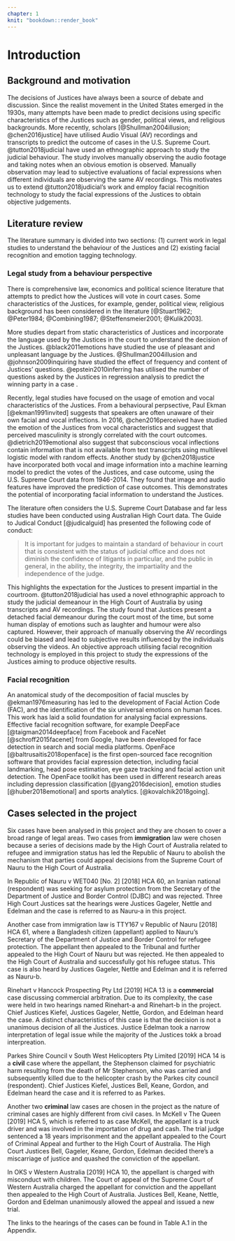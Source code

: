 ```yaml
---
chapter: 1
knit: "bookdown::render_book"
---
```


# Introduction {#ch:intro}

## Background and motivation

The decisions of Justices have always been a source of debate and discussion. Since the realist movement in the United States emerged in the 1930s, many attempts have been made to predict decisions using specific characteristics of the Justices such as gender, political views, and religious backgrounds. More recently, scholars [@Shullman2004illusion; @chen2016justice] have utilised Audio Visual (AV) recordings and transcripts to predict the outcome of cases in the U.S. Supreme Court. @tutton2018judicial have used an ethnographic approach to study the judicial behaviour. The study involves manually observing the audio footage and taking notes when an obvious emotion is observed. Manually observation may lead to subjective evaluations of facial expressions when different individuals are observing the same AV recordings. This motivates us to extend @tutton2018judicial's work and employ facial recognition technology to study the facial expressions of the Justices to obtain objective judgements.
 
## Literature review

The literature summary is divided into two sections: (1) current work in legal studies to understand the behaviour of the Justices and (2) existing facial recognition and emotion tagging technology.  

### Legal study from a behaviour perspective 

There is comprehensive law, economics and political science literature that attempts to predict how the Justices will vote in court cases. Some characteristics of the Justices, for example, gender, political view, religious background has been considered in the literature [@Stuart1962; @Peter1984; @Combining1987; @Steffensmeier2001; @Kulik2003]. 

More studies depart from static characteristics of Justices and incorporate the language used by the Justices in the court to understand the decision of the Justices. @black2011emotions have studied the use of pleasant and unpleasant language by the Justices. @Shullman2004illusion and @johnson2009inquiring have studied the effect of frequency and content of Justices' questions. @epstein2010inferring has utilised the number of questions asked by the Justices in regression analysis to predict the winning party in a case . 

Recently, legal studies have focused on the usage of emotion and vocal characteristics of the Justices. From a behavioural perpsective, Paul Ekman [@ekman1991invited] suggests that speakers are often unaware of their own facial and vocal inflections. In 2016, @chen2016perceived have studied the emotion of the Justices from vocal characteristics and suggest that perceived masculinity is strongly correlated with the court outcomes. @dietrich2019emotional also suggest that subconscious vocal inflections contain information that is not available from text transcripts using multilevel logistic model with random effects. Another study by @chen2018justice have incorporated both vocal and image information into a machine learning model to predict the votes of the Justices, and case outcome, using the U.S. Supreme Court data from 1946-2014. They found that image and audio features have improved the prediction of case outcomes. This demonstrates the potential of incorporating facial information to understand the Justices. 

The literature often considers the U.S. Supreme Court Database and far less studies have been conducted using Australian High Court data. The Guide to Judical Conduct [@judicalguid]  has presented the following code of conduct:


>It is important for judges to maintain a standard of behaviour in court that is consistent with the status of judicial office and does not diminish the confidence of litigants in particular, and the public in general, in the ability, the integrity, the impartiality and the independence of the judge. 

This highlights the expectation for the Justices to present impartial in the courtroom. @tutton2018judicial has used a novel ethnographic approach to study the judicial demeanour in the High Court of Australia by using transcripts and AV recordings. The study found that Justices present a detached facial demeanour during the court most of the time, but some human display of emotions such as laughter and humour were also captured. However, their approach of manually observing the AV recordings could be biased and lead to subjective results influenced by the individuals observing the videos. An objective approach utilising facial recognition technology is employed in this project to study the expressions of the Justices aiming to produce objective results. 





### Facial recognition

An anatomical study of the decomposition of facial muscles by @ekman1976measuring has led to the development of Facial Action Code (FAC), and the identification of the six universal emotions on human faces. This work has laid a solid foundation for analysing facial expressions. Effective facial recognition software, for example DeepFace [@taigman2014deepface] from Facebook and FaceNet [@schroff2015facenet] from Google, have been developed for face detection in search and social media platforms. OpenFace [@baltrusaitis2018openface] is the first open-sourced face recognition software that provides facial expression detection, including facial landmarking, head pose estimation, eye gaze tracking and facial action unit detection. The OpenFace toolkit has been used in different research areas including depression classification [@yang2016decision], emotion studies [@huber2018emotional] and  sports analytics. [@kovalchik2018going].

<!-- ## Research Question  -->

<!-- (placeholder) -->

<!-- - Extract facial expression data of the Justices from videos of High Court of Australia -->

<!-- - Merge with data from text transcript -->

<!-- - Statistically model judges facial expressions -->

<!-- - Provide an **objective** source of data to study the problem -->

<!-- - Do the results agree or disagree with Tutton's findings, that the justices are appearing impartial? -->

<!-- Two questions can be explained by the model:  -->

<!-- - Do the justices' expression differ from case to case?  -->
<!-- - Do the justices' expression differ when different parties are speaking? -->


<!-- The aim of this study is to use facial recognition technology to detect judicial thinking and thus their decisions. There are four specific objectives: -->
<!-- • Read in video streams and convert into a numerical data format. -->
<!-- • Perform data quality checks to investigate video and data quality. -->
<!-- • Exploratory data analysis of the facial expression, transcript variables and outcomes. -->
<!-- • Explore models to predict the appeal outcomes based on facial expression and text analysis. -->



## Cases selected in the project 

Six cases have been analysed in this project and they are chosen to cover a broad range of legal areas. Two cases from **immigration** law were chosen because a series of decisions made by the High Court of Australia related to refugee and immigration status has led the Republic of Nauru to abolish the mechanism that parties could appeal decisions from the Supreme Court of Nauru to the High Court of Australia. 

In Republic of Nauru v WET040 [No. 2] [2018] HCA 60, an Iranian national (respondent) was seeking for asylum protection from the Secretary of the Department of Justice and Border Control (DJBC) and was rejected. Three High Court Justices sat the hearings were Justices Gageler, Nettle and Edelman and the case is referred to as Nauru-a in this project. 

Another case from immigration law is TTY167 v Republic of Nauru [2018] HCA 61, where a Bangladesh citizen (appellant) applied to Nauru's Secretary of the Department of Justice and Border Control for refugee protection. The appellant then appealed to the Tribunal and further appealed to the High Court of Nauru but was rejected. He then appealed to the High Court of Australia and successfully got his refugee status. This case is also heard by Justices Gageler, Nettle and Edelman and it is referred as Nauru-b.

Rinehart v Hancock Prospecting Pty Ltd [2019] HCA 13 is a **commercial** case discussing commercial arbitration. Due to its complexity, the case were held in two hearings named Rinehart-a and Rinehart-b in the project. Chief Justices Kiefel, Justices Gageler, Nettle, Gordon, and Edelman heard the case. A distinct characteristics of this case is that the decision is not a unanimous decision of all the Justices. Justice Edelman took a narrow interpretation of legal issue while the majority of the Justices tokk a broad interpreation.  

Parkes Shire Council v South West Helicopters Pty Limited [2019] HCA 14 is a **civil** case where the appellant, the Stephenson claimed for psychiatric harm resulting from the death of Mr Stephenson, who was carried and subsequently killed due to the helicopter crash by the Parkes city council (respondent). Chief Justices Kiefel, Justices Bell, Keane, Gordon, and Edelman heard the case and it is referred to as Parkes. 

Another two **criminal** law cases are chosen in the project as the nature of criminal cases are highly different from civil cases. In McKell v The Queen [2019] HCA 5, which is referred to as case McKell, the appellant is a truck driver and was involved in the importation of drug and cash. The trial judge sentenced a 18 years imprisonment and the appellant appealed to the Court of Criminal Appeal and further to the High Court of Australia. The High Court Justices Bell, Gageler, Keane, Gordon, Edelman decided there's a miscarriage of justice and quashed the conviction of the appellant. 

In OKS v Western Australia [2019] HCA 10, the appellant is charged with misconduct with children.  The Court of appeal of the Supreme Court of Western Australia charged the appellant for conviction and the appellant then appealed to the High Court of Australia. Justices Bell, Keane, Nettle, Gordon and Edelman unanimously allowed the appeal and issued a new trial. 

The links to the hearings of the cases can be found in Table A.1 in the Appendix.  

\let\cleardoublepage\clearpage
